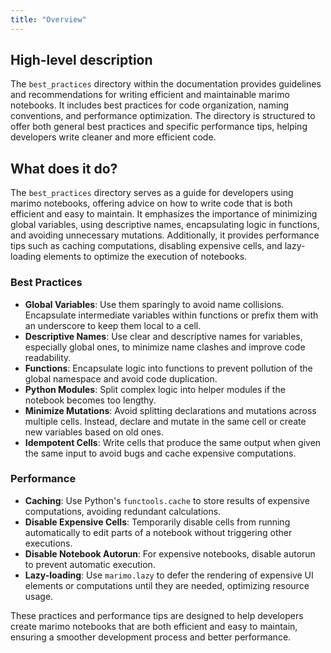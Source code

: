 ```yaml
---
title: "Overview"
---
```


## High-level description

The `best_practices` directory within the documentation provides guidelines and recommendations for writing efficient and maintainable marimo notebooks. It includes best practices for code organization, naming conventions, and performance optimization. The directory is structured to offer both general best practices and specific performance tips, helping developers write cleaner and more efficient code.

## What does it do?

The `best_practices` directory serves as a guide for developers using marimo notebooks, offering advice on how to write code that is both efficient and easy to maintain. It emphasizes the importance of minimizing global variables, using descriptive names, encapsulating logic in functions, and avoiding unnecessary mutations. Additionally, it provides performance tips such as caching computations, disabling expensive cells, and lazy-loading elements to optimize the execution of notebooks.

### Best Practices

- **Global Variables**: Use them sparingly to avoid name collisions. Encapsulate intermediate variables within functions or prefix them with an underscore to keep them local to a cell.
- **Descriptive Names**: Use clear and descriptive names for variables, especially global ones, to minimize name clashes and improve code readability.
- **Functions**: Encapsulate logic into functions to prevent pollution of the global namespace and avoid code duplication.
- **Python Modules**: Split complex logic into helper modules if the notebook becomes too lengthy.
- **Minimize Mutations**: Avoid splitting declarations and mutations across multiple cells. Instead, declare and mutate in the same cell or create new variables based on old ones.
- **Idempotent Cells**: Write cells that produce the same output when given the same input to avoid bugs and cache expensive computations.

### Performance

- **Caching**: Use Python's `functools.cache` to store results of expensive computations, avoiding redundant calculations.
- **Disable Expensive Cells**: Temporarily disable cells from running automatically to edit parts of a notebook without triggering other executions.
- **Disable Notebook Autorun**: For expensive notebooks, disable autorun to prevent automatic execution.
- **Lazy-loading**: Use `marimo.lazy` to defer the rendering of expensive UI elements or computations until they are needed, optimizing resource usage.

These practices and performance tips are designed to help developers create marimo notebooks that are both efficient and easy to maintain, ensuring a smoother development process and better performance.